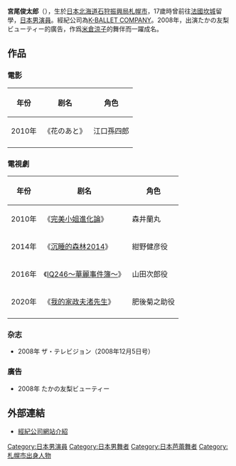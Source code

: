 {{blpunsourced|time=2011-07-20T16:53:47+00:00}}
{{藝人
| 姓名 = 宮尾俊太郎
| 類型 = 男演員
| 圖片 = 
| 圖片尺寸 = 
| 圖片簡介 = 
| 外文名 = 宮尾 俊太郎
| 外文 = ja
| 羅馬拼音 = Miyao Shuntaro 
| 國籍 ={{JPN}}
| 民族 =[[大和族|大和族]]
| 籍貫 =
| 出生日期 = {{birth_date_and _age|1984|2|27}}
| 出生地點 = {{JPN}}[[北海道|北海道]][[石狩振興局|石狩振興局]][[札幌市|札幌市]]
| 職業 = [[演員|演員]]、[[舞蹈家|舞蹈家]]
| 語言 = [[英語|英語]]、[[日語|日語]]
| 教育程度 = 
| 宗教信仰 = 
| 配偶 =
| 出道作 = 
| 出道日期 = 2004年
| 代表作 = 
| 活躍年代 = 2004年至今
| 經紀公司 = K-BALLET COMPANY
| 網站 = 
|}}
{{Japanese|japanese=宮尾 俊太郎|kana=みやお しゅんたろう|romaji=Miyao Shuntaro}}
'''宮尾俊太郎'''（{{bd|1984年|2月27日|CatIdx=Miyao Shuntaro}}），生於[[日本|日本]][[北海道|北海道]][[石狩振興局|石狩振興局]][[札幌市|札幌市]]，17歲時曾前往[[法國|法國]][[坎城|坎城]]留學，[[日本|日本]][[男演員|男演員]]。經紀公司為[[K-BALLET_COMPANY|K-BALLET COMPANY]]。2008年，出演たかの友梨ビューティー的廣告，作爲[[米倉涼子|米倉涼子]]的舞伴而一躍成名。

==作品==
===電影===
{| class="wikitable" 
|-
! 年份 || 剧名 || 角色 
|- 
| 2010年 || 《花のあと》 || 江口孫四郎 
|-
|}

===電視劇===
{| class="wikitable" 
|-
! 年份 || 剧名 || 角色 
|-
| 2010年 || 《[[完美小姐進化論|完美小姐進化論]]》 || 森井蘭丸  
|-
| 2014年 || 《[[沉睡的森林_(小說)|沉睡的森林2014]]》 || 紺野健彦役
|-
|2016年 || 《[[IQ246～華麗事件簿～|IQ246～華麗事件簿～]]》 || 山田次郎役
|-
|2020年 || 《[[我的家政夫渚先生|我的家政夫渚先生]]》 || 肥後菊之助役
|-
|}

=== 杂志 ===
*2008年 ザ・テレビジョン（2008年12月5日号）

=== 廣告 ===
*2008年 たかの友梨ビューティー

== 外部連結 ==
* [http://www.k-ballet.co.jp/company 經紀公司網站介紹]{{Wayback|url=http://www.k-ballet.co.jp/company |date=20110727161411 }}{{ja icon}}

{{DEFAULTSORT:Miyao Shuntaro}}
[[Category:日本男演員|Category:日本男演員]]
[[Category:日本男舞者|Category:日本男舞者]]
[[Category:日本芭蕾舞者|Category:日本芭蕾舞者]]
[[Category:札幌市出身人物|Category:札幌市出身人物]]